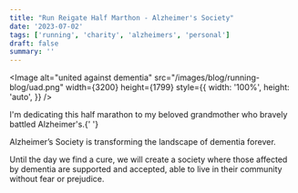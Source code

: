 ```yaml
---
title: "Run Reigate Half Marthon - Alzheimer's Society"
date: '2023-07-02'
tags: ['running', 'charity', 'alzheimers', 'personal']
draft: false
summary: ''
---
```


<Image
  alt="united against dementia"
  src="/images/blog/running-blog/uad.png"
  width={3200}
  height={1799}
  style={{
    width: '100%',
    height: 'auto',
  }}
/>


<JustGiving />

I'm dedicating this half marathon to my beloved grandmother who bravely battled Alzheimer's.{' '}

Alzheimer’s Society is transforming the landscape of dementia forever.

Until the day we find a cure, we will create a society where those affected by dementia are supported and accepted, able to live in their community without fear or prejudice.


<JustGivingUpdates />


<Strava />
